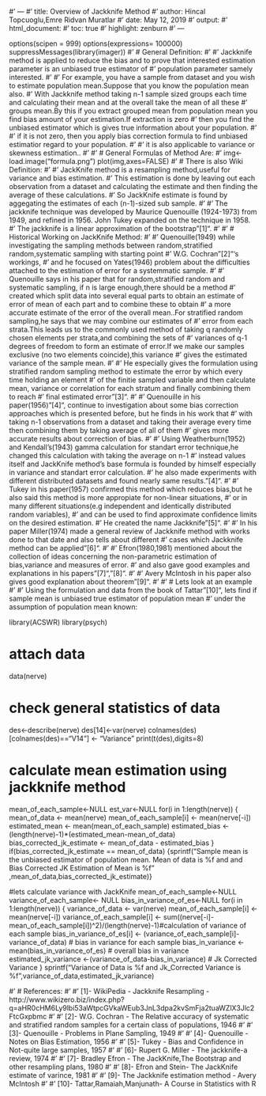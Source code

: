 #' ---
#' title: Overview of Jackknife Method
#' author: Hincal Topcuoglu,Emre Ridvan Muratlar
#' date: May 12, 2019
#' output:
#'    html_document:
#'      toc: true
#'      highlight: zenburn
#' ---

options(scipen = 999)
options(expressions= 100000)
suppressMessages(library(imager))
#' # General Definition:
#' 
#' Jackknife method is applied to reduce the bias and to prove that interested estimation parameter is an unbiased true estimator of
#' population parameter samely interested.
#'
#' For example, you have a sample from dataset and you wish to estimate population mean.Suppose that you know the population mean also.
#' With Jackknife method taking n-1 sample sized groups each time and calculating their mean and at the overall take the mean of all these
#' groups mean.By this if you extract grouped mean from population mean you find bias amount of your estimation.If extraction is zero
#' then you find the unbiased estimator which is gives true information about your population.
#'
#' if it is not zero, then you apply bias correction formula to find unbiased estimatior regard to your population.
#'
#' it is also applicable to variance or skewness estimation..
#' 
#' # General Formulas of Method Are:
#' 
img<-load.image("formula.png")
plot(img,axes=FALSE)
#' # There is also Wiki Definition:
#'
#' JackKnife method is a resampling method,useful for variance and bias estimation.
#' This estimation is done by leaving out each observation from a dataset and calculating the estimate and then finding the average of these calculations.
#' So JackKnife estimate is found by aggegating the estimates of each (n-1)-sized sub sample.
#' 
#' The jackknife technique was developed by Maurice Quenouille (1924-1973) from 1949, and refined in 1956. John Tukey expanded on the technique in 1958.
#' The jackknife is a linear approximation of the bootstrap"[1]".
#'
#' # Historical Working on JackKnife Method:
#'
#' Quenouille(1949) while investigating the sampling methods between random,stratified random,systematic sampling with starting point 
#' W.G. Cochran"[2]"'s workings,
#' and he focused on Yates(1946) problem about the difficulties attached to the estimation of error for a systemmatic sample.
#' 
#' Quenouille says in his paper that for random,stratified random and systematic sampling, if n is large enough,there should be a method
#' created which split data into several equal parts to obtain an estimate of error of mean of each part and to combine these to obtain 
#' a more accurate estimate of the error of the overall mean..For stratified random sampling,he says that we may combine our estimates of 
#' error from each strata.This leads us to the commonly used method of taking q randomly chosen elements per strata,and combining the sets of 
#' variances of q-1 degrees of freedom to form an estimate of error.If we make our samples exclusive (no two elements coincide),this variance
#' gives the estimated variance of the sample mean.
#' 
#' He especially gives the formulation using stratified random sampling method to estimate the error by which every time holding an element
#' of the finitie sampled variable and then calculate mean, variance or correlation for each stratum and finally combining them to reach
#' final estimated error"[3]".
#'
#' Quenouille in his paper(1956)"[4]", continue to investigation about some bias correction approaches which is presented before, but he finds in his work that
#' with taking n-1 observations from a dataset and taking their average every time then combining them by taking average of all of them
#' gives more accurate results about correction of bias.
#' 
#' Using Weatherburn(1952) and Kendall's(1943) gamma calculation for standart error technique,he changed this calculation with taking the average on n-1
#' instead values itself and JackKnife method's base formula is founded by himself especially in variance and standart error calculation.
#' he also made experiments with different distributed datasets and found nearly same results."[4]".
#'
#' Tukey in his paper(1957) confirmed this method which reduces bias,but he also said this method is more appropiate for non-linear situations,
#' or in many different situations(e.g independent and identically distributed random variables),
#' and can be used to find approximate confidence limits on the desired estimation.
#' He created the name Jackknife"[5]".
#'
#' In his paper Miller(1974) made a general review of Jackknife method with works done to that date and also tells about different
#' cases which Jackknife method can be applied"[6]".
#'
#' Efron(1980,1981) mentioned about the collection of ideas concerning the non-parametric estimation of bias,variance and measures of error.
#' and also gave good examples and explanations in his papers"[7]","[8]".
#'
#' Avery McIntosh in his paper also gives good explanation about theorem"[9]".
#'
#' # Lets look at an example
#'
#' Using the formulation and data from the book of Tattar"[10]", lets find if sample mean is unbiased true estimator of population mean
#' under the assumption of population mean known:

library(ACSWR)
library(psych)

# attach data
data(nerve)

# check general statistics of data
des<-describe(nerve)
des[14]<-var(nerve)
colnames(des)[colnames(des)=="V14"] <- "Variance"
print(t(des),digits=8)


# calculate mean estimation using jackknife method
mean_of_each_sample<-NULL
est_var<-NULL
for(i in 1:length(nerve))
{ mean_of_data <- mean(nerve)
mean_of_each_sample[i] <- mean(nerve[-i])
estimated_mean <- mean(mean_of_each_sample)
estimated_bias <- (length(nerve)-1)*(estimated_mean-mean_of_data)
bias_corrected_jk_estimate <- mean_of_data - estimated_bias
}
if(bias_corrected_jk_estimate == mean_of_data)
{sprintf("Sample mean is the unbiased estimator of population mean.
         Mean of data is %f and and Bias Corrected JK Estimation of Mean is %f"
         ,mean_of_data,bias_corrected_jk_estimate)}


#lets calculate variance with JackKnife
mean_of_each_sample<-NULL
variance_of_each_sample<- NULL
bias_in_variance_of_es<-NULL
for(i in 1:length(nerve))
{ 
  variance_of_data <- var(nerve)
  mean_of_each_sample[i] <- mean(nerve[-i])
  variance_of_each_sample[i] <- sum((nerve[-i]-mean_of_each_sample[i])^2)/(length(nerve)-1)#calculation of variance of each sample
  bias_in_variance_of_es[i] <- (variance_of_each_sample[i]-variance_of_data) # bias in variance for each sample
  bias_in_variance <- mean(bias_in_variance_of_es) # overall bias in variance
  estimated_jk_variance <-(variance_of_data-bias_in_variance) # Jk Corrected Variance
}
sprintf("Variance of Data is %f and Jk_Corrected Variance is %f",variance_of_data,estimated_jk_variance)


#' # References:
#'
#' [1]- WikiPedia - Jackknife Resampling - http://www.wikizero.biz/index.php?q=aHR0cHM6Ly9lbi53aWtpcGVkaWEub3JnL3dpa2kvSmFja2tuaWZlX3Jlc2FtcGxpbmc
#'
#' [2]- W.G. Cochran - The Relative accuracy of systematic and stratified random samples for a certain class of populations, 1946
#'
#' [3]- Quenouille - Problems in Plane Sampling, 1949
#'
#' [4]- Quenouille - Notes on Bias Estimation, 1956
#'
#' [5]- Tukey - Bias and Confidence in Not-quite large samples, 1957
#'
#' [6]- Rupert G. Miller - The jackknife-a review, 1974
#'
#' [7]- Bradley Efron - The JackKnife,The Bootstrap and other resampling plans, 1980
#'
#' [8]- Efron and Stein- The JackKnife estimate of varince, 1981
#'
#' [9]- The Jackknife estimation method - Avery McIntosh
#'
#' [10]- Tattar,Ramaiah,Manjunath- A Course in Statistics with R